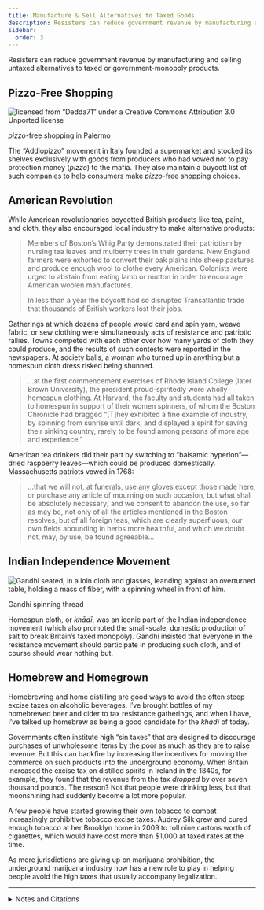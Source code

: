 ```yaml
---
title: Manufacture & Sell Alternatives to Taxed Goods
description: Resisters can reduce government revenue by manufacturing and selling untaxed alternatives to taxed or government-monopoly products.
sidebar:
  order: 3
---
```


Resisters can reduce government revenue by manufacturing and selling untaxed alternatives to taxed or government-monopoly products.

## <Badge text="Example" size="medium" /> Pizzo-Free Shopping

![licensed from “Dedda71” under a Creative Commons Attribution 3.0 Unported license](../../../assets/punto-pizzo-free.gif)
<figcaption><i>pizzo</i>-free shopping in Palermo</figcaption>

The “Addiopizzo” movement in Italy founded a supermarket and stocked its shelves exclusively with goods from producers who had vowed not to pay protection money (<i>pizzo</i>) to the mafia.
They also maintain a buycott list of such companies to help consumers make <i>pizzo</i>-free shopping choices.

## <Badge text="Example" size="medium" /> American Revolution

While American revolutionaries boycotted British products like tea, paint, and cloth, they also encouraged local industry to make alternative products:

> Members of Boston’s Whig Party demonstrated their patriotism by nursing tea leaves and mulberry trees in their gardens.
> New England farmers were exhorted to convert their oak plains into sheep pastures and produce enough wool to clothe every American.
> Colonists were urged to abstain from eating lamb or mutton in order to encourage American woolen manufactures.
>
> In less than a year the boycott had so disrupted Transatlantic trade that thousands of British workers lost their jobs.

Gatherings at which dozens of people would card and spin yarn, weave fabric, or sew clothing were simultaneously acts of resistance and patriotic rallies.
Towns competed with each other over how many yards of cloth they could produce, and the results of such contests were reported in the newspapers.
At society balls, a woman who turned up in anything but a homespun cloth dress risked being shunned.

> …at the first commencement exercises of Rhode Island College (later Brown University), the president proud-spiritedly wore wholly homespun clothing.
> At Harvard, the faculty and students had all taken to homespun in support of their women spinners, of whom the Boston Chronicle had bragged “[T]hey exhibited a fine example of industry, by spinning from sunrise until dark, and displayed a spirit for saving their sinking country, rarely to be found among persons of more age and experience.”

American tea drinkers did their part by switching to “balsamic hyperion”—dried raspberry leaves—which could be produced domestically.
Massachusetts patriots vowed in 1768:

> …that we will not, at funerals, use any gloves except those made here, or purchase any article of mourning on such occasion, but what shall be absolutely necessary; and we consent to abandon the use, so far as may be, not only of all the articles mentioned in the Boston resolves, but of all foreign teas, which are clearly superfluous, our own fields abounding in herbs more healthful, and which we doubt not, may, by use, be found agreeable…

## <Badge text="Example" size="medium" /> Indian Independence Movement

![Gandhi seated, in a loin cloth and glasses, leanding against an overturned table, holding a mass of fiber, with a spinning wheel in front of him.](../../../assets/gandhi-spinning.gif)
<figcaption>Gandhi spinning thread</figcaption>

Homespun cloth, or <i>khādī</i>, was an iconic part of the Indian independence movement (which also promoted the small-scale, domestic production of salt to break Britain’s taxed monopoly).
Gandhi insisted that everyone in the resistance movement should participate in producing such cloth, and of course should wear nothing but.

## <Badge text="Examples" size="medium" /> Homebrew and Homegrown

Homebrewing and home distilling are good ways to avoid the often steep excise taxes on alcoholic beverages.
I’ve brought bottles of my homebrewed beer and cider to tax resistance gatherings, and when I have, I’ve talked up homebrew as being a good candidate for the <i>khādī</i> of today.

Governments often institute high “sin taxes” that are designed to discourage purchases of unwholesome items by the poor as much as they are to raise revenue.
But this can backfire by increasing the incentives for moving the commerce on such products into the underground economy.
When Britain increased the excise tax on distilled spirits in Ireland in the 1840s, for example, they found that the revenue from the tax <em>dropped</em> by over seven thousand pounds.
The reason? Not that people were drinking less, but that moonshining had suddenly become a lot more popular.

A few people have started growing their own tobacco to combat increasingly prohibitive tobacco excise taxes.
Audrey Silk grew and cured enough tobacco at her Brooklyn home in 2009 to roll nine cartons worth of cigarettes, which would have cost more than $1,000 at taxed rates at the time.

As more jurisdictions are giving up on marijuana prohibition, the underground marijuana industry now has a new role to play in helping people avoid the high taxes that usually accompany legalization.

<hr />

<details>
<summary>Notes and Citations</summary>

* American Consul, Naples “Organized Crime III: Confronting Organized Crime in Southern Italy” 6 June 2008 (cable “08Naples38” released in the WikiLeaks dump)
* Morris, David “Economic Independence Day” <i>AlterNet</i> 30 June 2005
* Macdonald, Anne <i>No Idle Hands: The Social History of American Knitting</i> (2010) p. 59
* Lincoln, William & Hersey, Charles <i>History of Worcester, Massachusetts</i> (1862) pp. 69–70
* “English Extracts” <i>New Zealand Gazette and Wellington Spectator</i> 18 November 1843 (reproducing an article from the <i>Hobart Town Advertiser</i> 17 October 1843)
* Fernandez, Manny “Now in Brooklyn, Homegrown Tobacco: Local, Rebellious and Tax Free” <i>New York Times</i> 24 February 2011

</details>
